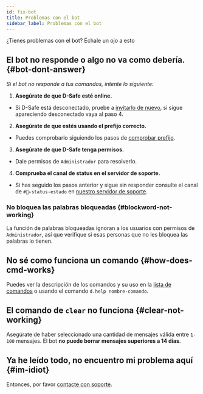```yaml
---
id: fix-bot
title: Problemas con el bot
sidebar_label: Problemas con el bot
---
```


¿Tienes problemas con el bot? Échale un ojo a esto

## El bot no responde o algo no va como debería. {#bot-dont-answer}
*Si el bot no responde a tus comandos, intente lo siguiente:*

1. **Asegúrate de que D-Safe esté online.**
  * Si D-Safe está desconectado, pruebe a [invitarlo de nuevo](intro/invite.md), si sigue apareciendo desconectado vaya al paso 4.

2. **Asegúrate de que estés usando el prefijo correcto.**
  * Puedes comprobarlo siguiendo los pasos de [comprobar prefijo](#prefix).

3. **Asegúrate de que D-Safe tenga permisos.**
  * Dale permisos de `Administrador` para resolverlo.

4. **Comprueba el canal de status en el servidor de soporte.**
  * Si has seguido los pasos anterior y sigue sin responder consulte el canal de `#🚦▹status-estado` en [nuestro servidor de soporte](troubleshooting/support.mdx).

### No bloquea las palabras bloqueadas {#blockword-not-working}
La función de palabras bloqueadas ignoran a los usuarios con permisos de `Administrador`, así que verifique si esas personas que no les bloquea las palabras lo tienen.

## No sé como funciona un comando {#how-does-cmd-works}
Puedes ver la descripción de los comandos y su uso en la [lista de comandos](basics/commands.md) o usando el comando ``d.help nombre-comando``.

## El comando de `clear` no funciona {#clear-not-working}
Asegúrate de haber seleccionado una cantidad de mensajes válida entre `1-100` mensajes. El bot **no puede borrar mensajes superiores a 14 días**.

## Ya he leído todo, no encuentro mi problema aquí {#im-idiot}
Entonces, por favor [contacte con soporte](troubleshooting/support.mdx).
